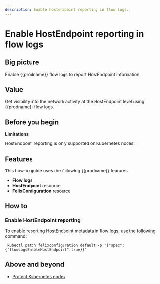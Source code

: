 ```yaml
---
description: Enable hostendpoint reporting in flow logs.
---
```


# Enable HostEndpoint reporting in flow logs

## Big picture

Enable {{prodname}} flow logs to report HostEndpoint information.

## Value

Get visibility into the network activity at the HostEndpoint level using {{prodname}} flow logs.

## Before you begin

**Limitations**

HostEndpoint reporting is only supported on Kubernetes nodes.

## Features

This how-to guide uses the following {{prodname}} features:

- **Flow logs**
- **HostEndpoint** resource
- **FelixConfiguration** resource

## How to

### Enable HostEndpoint reporting

To enable reporting HostEndpoint metadata in flow logs, use the following command:

```
 kubectl patch felixconfiguration default -p '{"spec":{"flowLogsEnableHostEndpoint":true}}'
```

## Above and beyond

- [Protect Kubernetes nodes](/network-policy/hosts/kubernetes-nodes.mdx)

